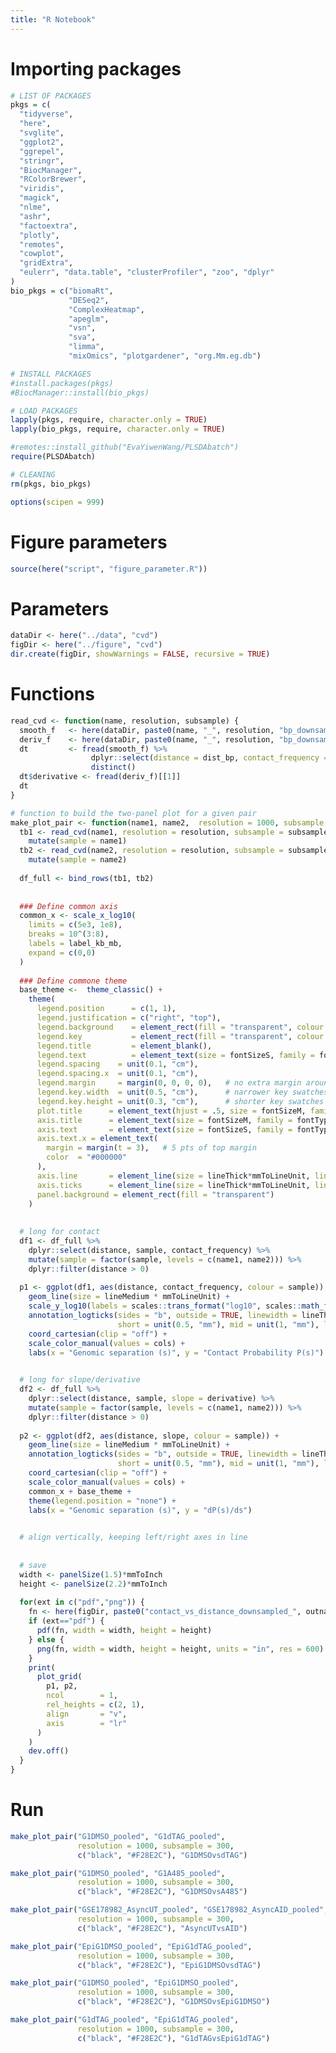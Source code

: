 ```yaml
---
title: "R Notebook"
---
```


# Importing packages
```r
# LIST OF PACKAGES
pkgs = c(
  "tidyverse",
  "here",
  "svglite",
  "ggplot2",
  "ggrepel",
  "stringr",
  "BiocManager",
  "RColorBrewer",
  "viridis",
  "magick",
  "nlme",
  "ashr",
  "factoextra",
  "plotly",
  "remotes",
  "cowplot",
  "gridExtra",
  "eulerr", "data.table", "clusterProfiler", "zoo", "dplyr"
)
bio_pkgs = c("biomaRt",
             "DESeq2",
             "ComplexHeatmap",
             "apeglm",
             "vsn",
             "sva",
             "limma",
             "mixOmics", "plotgardener", "org.Mm.eg.db")

# INSTALL PACKAGES
#install.packages(pkgs)
#BiocManager::install(bio_pkgs)

# LOAD PACKAGES
lapply(pkgs, require, character.only = TRUE)
lapply(bio_pkgs, require, character.only = TRUE)

#remotes::install_github("EvaYiwenWang/PLSDAbatch")
require(PLSDAbatch)

# CLEANING
rm(pkgs, bio_pkgs)

options(scipen = 999)
```

# Figure parameters
```r
source(here("script", "figure_parameter.R"))
```

# Parameters
```r
dataDir <- here("../data", "cvd")
figDir <- here("../figure", "cvd")
dir.create(figDir, showWarnings = FALSE, recursive = TRUE)
```

# Functions
```r
read_cvd <- function(name, resolution, subsample) {
  smooth_f   <- here(dataDir, paste0(name, "_", resolution, "bp_downsampled-", subsample, "M_cvd_smooth.tsv"))
  deriv_f    <- here(dataDir, paste0(name, "_", resolution, "bp_downsampled-", subsample, "M_cvd_smooth_merged_derivative.tsv"))
  dt         <- fread(smooth_f) %>%
                  dplyr::select(distance = dist_bp, contact_frequency = balanced.avg.smoothed.agg) %>%
                  distinct()
  dt$derivative <- fread(deriv_f)[[1]]
  dt
}

# function to build the two-panel plot for a given pair
make_plot_pair <- function(name1, name2,  resolution = 1000, subsample = 300, cols, outname) {
  tb1 <- read_cvd(name1, resolution = resolution, subsample = subsample) %>%
    mutate(sample = name1)
  tb2 <- read_cvd(name2, resolution = resolution, subsample = subsample) %>%
    mutate(sample = name2)
  
  df_full <- bind_rows(tb1, tb2)
  
  
  ### Define common axis
  common_x <- scale_x_log10(
    limits = c(5e3, 1e8),
    breaks = 10^(3:8),
    labels = label_kb_mb,
    expand = c(0,0)
  )
  
  ### Define commone theme
  base_theme <-  theme_classic() +
    theme(
      legend.position      = c(1, 1),
      legend.justification = c("right", "top"),
      legend.background    = element_rect(fill = "transparent", colour = NA),
      legend.key           = element_rect(fill = "transparent", colour = NA),
      legend.title         = element_blank(),
      legend.text          = element_text(size = fontSizeS, family = fontType, color = "#000000"),
      legend.spacing    = unit(0.1, "cm"),
      legend.spacing.x  = unit(0.1, "cm"),
      legend.margin     = margin(0, 0, 0, 0),   # no extra margin around the legend
      legend.key.width  = unit(0.5, "cm"),      # narrower key swatches
      legend.key.height = unit(0.3, "cm"),      # shorter key swatches
      plot.title      = element_text(hjust = .5, size = fontSizeM, family = fontType),
      axis.title      = element_text(size = fontSizeM, family = fontType, color = "#000000"),
      axis.text       = element_text(size = fontSizeS, family = fontType, color = "#000000"),
      axis.text.x = element_text(
        margin = margin(t = 3),   # 5 pts of top margin
        color  = "#000000"
      ),
      axis.line       = element_line(size = lineThick*mmToLineUnit, lineend = "square", color = "#000000"),
      axis.ticks      = element_line(size = lineThick*mmToLineUnit, lineend = "square", color = "#000000"),
      panel.background = element_rect(fill = "transparent")
    )
  
  
  # long for contact
  df1 <- df_full %>%
    dplyr::select(distance, sample, contact_frequency) %>%
    mutate(sample = factor(sample, levels = c(name1, name2))) %>%
    dplyr::filter(distance > 0)
  
  p1 <- ggplot(df1, aes(distance, contact_frequency, colour = sample)) +
    geom_line(size = lineMedium * mmToLineUnit) +
    scale_y_log10(labels = scales::trans_format("log10", scales::math_format(10^.x))) +
    annotation_logticks(sides = "b", outside = TRUE, linewidth = lineThick/2.13, 
                        short = unit(0.5, "mm"), mid = unit(1, "mm"), long = unit(1.5, "mm")) +
    coord_cartesian(clip = "off") +
    scale_color_manual(values = cols) +
    labs(x = "Genomic separation (s)", y = "Contact Probability P(s)") + common_x + base_theme
  

  # long for slope/derivative
  df2 <- df_full %>%
    dplyr::select(distance, sample, slope = derivative) %>%
    mutate(sample = factor(sample, levels = c(name1, name2))) %>%
    dplyr::filter(distance > 0)
  
  p2 <- ggplot(df2, aes(distance, slope, colour = sample)) +
    geom_line(size = lineMedium * mmToLineUnit) +
    annotation_logticks(sides = "b", outside = TRUE, linewidth = lineThick/2.13, 
                        short = unit(0.5, "mm"), mid = unit(1, "mm"), long = unit(1.5, "mm")) +
    coord_cartesian(clip = "off") +
    scale_color_manual(values = cols) +
    common_x + base_theme +
    theme(legend.position = "none") +
    labs(x = "Genomic separation (s)", y = "dP(s)/ds")

  
  # align vertically, keeping left/right axes in line
  
  
  # save
  width <- panelSize(1.5)*mmToInch
  height <- panelSize(2.2)*mmToInch
  
  for(ext in c("pdf","png")) {
    fn <- here(figDir, paste0("contact_vs_distance_downsampled_", outname, ".", ext))
    if (ext=="pdf") {
      pdf(fn, width = width, height = height)
    } else {
      png(fn, width = width, height = height, units = "in", res = 600)
    }
    print(
      plot_grid(
        p1, p2,
        ncol        = 1,
        rel_heights = c(2, 1),
        align       = "v",
        axis        = "lr"
      )
    )
    dev.off()
  }
}
```


# Run
```r
make_plot_pair("G1DMSO_pooled", "G1dTAG_pooled",
               resolution = 1000, subsample = 300,
               c("black", "#F28E2C"), "G1DMSOvsdTAG")

make_plot_pair("G1DMSO_pooled", "G1A485_pooled",
               resolution = 1000, subsample = 300,
               c("black", "#F28E2C"), "G1DMSOvsA485")

make_plot_pair("GSE178982_AsyncUT_pooled", "GSE178982_AsyncAID_pooled",
               resolution = 1000, subsample = 300,
               c("black", "#F28E2C"), "AsyncUTvsAID")

make_plot_pair("EpiG1DMSO_pooled", "EpiG1dTAG_pooled",
               resolution = 1000, subsample = 300,
               c("black", "#F28E2C"), "EpiG1DMSOvsdTAG")

make_plot_pair("G1DMSO_pooled", "EpiG1DMSO_pooled",
               resolution = 1000, subsample = 300,
               c("black", "#F28E2C"), "G1DMSOvsEpiG1DMSO")

make_plot_pair("G1dTAG_pooled", "EpiG1dTAG_pooled",
               resolution = 1000, subsample = 300,
               c("black", "#F28E2C"), "G1dTAGvsEpiG1dTAG")
```
